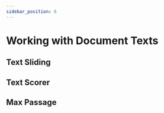 ```yaml
---
sidebar_position: 6
---
```



# Working with Document Texts
## Text Sliding
<InteractiveFeature 
    apiUrl="https://pyterrier-api-3pxrlcilfa-nw.a.run.app/text-sliding"
/>

## Text Scorer
<InteractiveFeature 
    apiUrl="https://pyterrier-api-3pxrlcilfa-nw.a.run.app/text-scorer"
/>

## Max Passage
<InteractiveFeature 
    apiUrl="https://pyterrier-api-3pxrlcilfa-nw.a.run.app/max-passage"
/>